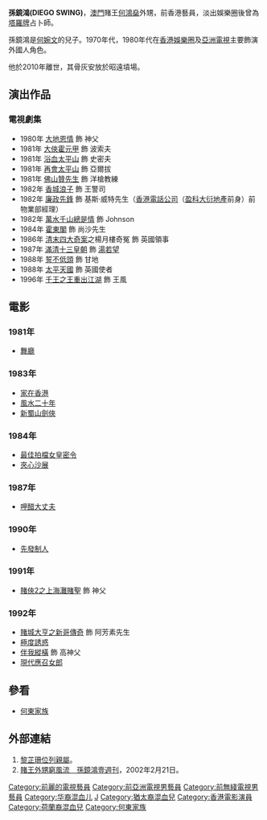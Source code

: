 '''孫鏡鴻(DIEGO SWING)'''，[[澳門|澳門]]賭王[[何鴻燊|何鴻燊]]外甥，前香港藝員，淡出娛樂圈後曾為[[塔羅牌|塔羅牌]]占卜師。

孫鏡鴻是[[何婉文|何婉文]]的兒子。1970年代，1980年代在[[香港|香港]][[娛樂圈|娛樂圈]]及[[亞洲電視|亞洲電視]]主要飾演外國人角色。

他於2010年離世，其骨灰安放於昭遠墳場。

== 演出作品 ==
=== 電視劇集 ===
*1980年 [[大地恩情|大地恩情]] 飾 神父
*1981年 [[大俠霍元甲|大俠霍元甲]] 飾 波索夫
*1981年 [[浴血太平山|浴血太平山]] 飾 史密夫
*1981年 [[再會太平山|再會太平山]] 飾 亞爾拔
*1981年 [[佛山贊先生|佛山贊先生]] 飾 洋槍教練
*1982年 [[香城浪子|香城浪子]] 飾 王警司
*1982年 [[廉政先鋒|廉政先鋒]] 飾 基斯·威特先生（[[香港電話公司|香港電話公司]]（[[盈科大衍地產|盈科大衍地產]]前身）前物業部經理）
*1982年 [[萬水千山總是情|萬水千山總是情]] 飾 Johnson
*1984年 [[霍東閣_(電視劇)|霍東閣]] 飾 尚沙先生
*1986年 [[清末四大奇案_(電視劇)|清末四大奇案]]之楊月樓奇冤 飾 英國領事
*1987年 [[滿清十三皇朝|滿清十三皇朝]] 飾 [[湯若望|湯若望]]
*1988年 [[誓不低頭_(無綫電視劇)|誓不低頭]] 飾 甘地
*1988年 [[太平天國_(無綫電視劇)|太平天國]] 飾 英國使者
*1996年 [[千王之王重出江湖|千王之王重出江湖]] 飾 王風

== 電影 ==
=== 1981年 ===
*[[舞廳　(電影)|舞廳]] 

=== 1983年 ===
*[[家在香港_(電影)|家在香港]]
*[[風水二十年|風水二十年]]
*[[新蜀山劍俠|新蜀山劍俠]]

=== 1984年 ===
*[[最佳拍檔女皇密令|最佳拍檔女皇密令]]
*[[夾心沙展|夾心沙展]]

=== 1987年 ===
*[[呷醋大丈夫|呷醋大丈夫]]

=== 1990年 ===
*[[先發制人|先發制人]]

=== 1991年 ===
*[[賭俠2之上海灘賭聖|賭俠2之上海灘賭聖]] 飾 神父

=== 1992年 ===
*[[賭城大亨之新哥傳奇|賭城大亨之新哥傳奇]] 飾 阿芳素先生
*[[極度誘惑|極度誘惑]]
*[[伴我縱橫|伴我縱橫]] 飾 高神父 
*[[現代應召女郎|現代應召女郎]]

== 參看 ==
*[[何東家族|何東家族]]

==外部連結==
#[https://hk.entertainment.appledaily.com/entertainment/daily/article/20040226/3879636      黎芷珊位列親屬]{{Wayback|url=https://hk.entertainment.appledaily.com/entertainment/daily/article/20040226/3879636 |date=20180122001143 }}。{{zh}}
#[http://hk.next.nextmedia.com/template/next/art_main.php?iss_id=624&sec_id=1000847&art_id=2443650    賭王外甥窮風流　孫鏡鴻][[壹週刊|壹週刊]]，2002年2月21日。{{zh-tw}}

{{DEFAULTSORT:SWING}}
[[Category:前麗的電視藝員|Category:前麗的電視藝員]]
[[Category:前亞洲電視男藝員|Category:前亞洲電視男藝員]]
[[Category:前無綫電視男藝員|Category:前無綫電視男藝員]]
[[Category:华裔混血儿|Category:华裔混血儿]]
[[Category:孙姓|J]]
[[Category:猶太裔混血兒|Category:猶太裔混血兒]]
[[Category:香港電影演員|Category:香港電影演員]]
[[Category:荷蘭裔混血兒|Category:荷蘭裔混血兒]]
[[Category:何東家族|Category:何東家族]]